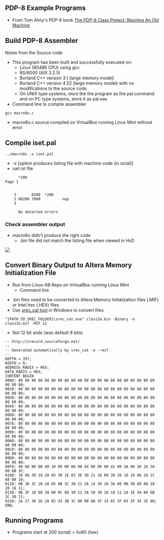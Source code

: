 == PDP-8 Example Programs ==

* From Tom Almy's PDP-8 book [https://www.amazon.com/PDP-8-Class-Project-Resoling-Machine-ebook/dp/B07KY5RCJ7/ref=sr_1_1?dchild=1&keywords=tom+almy+pdp-8&qid=1615991822&sr=8-1 The PDP-8 Class Project: Resoling An Old Machine]

== Build PDP-8 Assembler ==

Notes from the Source code

* This program has been built and successfully executed on:
** Linux (80486 CPU) using gcc
** RS/6000 (AIX 3.2.5)
** Borland C++ version 3.1 (large memory model)
** Borland C++ version 4.52 (large memory model) with no modifications to the source code.
** On UNIX type systems, store the the program as the pal command and on PC type systems, store it as pal.exe
* Command line to compile assembler

<pre>
gcc macro8x.c
</pre>

* macro8x.c source compiled on VirtualBox running Linux Mint without error

== Compile iset.pal ==

<pre>
../macro8x -x iset.pal

</pre>

* -x [option produces listing file with machine code (in octal)]
* iset.lst file

<pre>
      *200                                                                Page 1


    1       0200  *200
    2 00200 7000          nop
    3             

      No detected errors
</pre>

=== Check assembler output ===

* macro8x didn't produce the right code
** .bin file did not match the listing file when viewed in HxD

<img src="https://raw.githubusercontent.com/douggilliland/Linux-68k/master/pdp8/test_bin_in_HxD.PNG"></img>

== Convert Binary Output to Altera Memory Initialization File ==

* Run from Linux-68 Repo on VirtualBox running Linux Mint
** Command line


* .bin files need to be converted to Altera Memory Initialization files (.MIF) or Intel hex (.HEX) files
* Use [https://github.com/douggilliland/Retro-Computers/tree/master/PC%20Tools/srecord srec_cat tool] in Windows to convert files

<pre>
"[PATH_TO_SREC_FOLDER]\srec_cat.exe" class3a.bin -Binary -o class3a.mif -MIF 12

</pre>

* Not 12 bit wide (was default 8 bits)

<pre>
-- http://srecord.sourceforge.net/
--
-- Generated automatically by srec_cat -o --mif
--
DEPTH = 357;
WIDTH = 8;
ADDRESS_RADIX = HEX;
DATA_RADIX = HEX;
CONTENT BEGIN
0000: 80 80 80 80 80 80 80 80 80 80 80 80 80 80 80 80 80 80 80 80 80 80 80 80;
0018: 80 80 80 80 80 80 80 80 80 80 80 80 80 80 80 80 80 80 80 80 80 80 80 80;
0030: 80 80 80 80 80 80 80 80 80 80 80 80 80 80 80 80 80 80 80 80 80 80 80 80;
0048: 80 80 80 80 80 80 80 80 80 80 80 80 80 80 80 80 80 80 80 80 80 80 80 80;
0060: 80 80 80 80 80 80 80 80 80 80 80 80 80 80 80 80 80 80 80 80 80 80 80 80;
0078: 80 80 80 80 80 80 80 80 80 80 80 80 80 80 80 80 80 80 80 80 80 80 80 80;
0090: 80 80 80 80 80 80 80 80 80 80 80 80 80 80 80 80 80 80 80 80 80 80 80 80;
00A8: 80 80 80 80 80 80 80 80 80 80 80 80 80 80 80 80 80 80 80 80 80 80 80 80;
00C0: 80 80 80 80 80 80 80 80 80 80 80 80 80 80 80 80 80 80 80 80 80 80 80 80;
00D8: 80 80 80 80 80 80 80 80 80 80 80 80 80 80 80 80 80 80 80 80 80 80 80 80;
00F0: 40 08 00 00 40 10 00 00 00 00 44 00 00 00 42 00 3A 00 30 26 3A 00 0B 3F;
0108: 18 08 30 19 2A 05 30 1E 03 3E 30 21 2A 09 30 26 18 10 08 10 1C 08 08 10;
0120: 0B 3D 3C 20 2A 05 0B 3C 30 21 2A 14 30 26 3A 00 0B 3B 08 08 38 20 18 11;
0138: 0B 3F 18 08 3A 00 0C 08 30 21 2A 20 30 26 10 11 2A 1E 3A 00 0B 3C 30 21;
0150: 2A 27 30 26 2A 02 43 3B 3C 00 00 0A 3F 33 01 3F 03 3F 34 2E 80;
END;
</pre>

== Running Programs ==

* Programs start at 200 (octal) = 0x80 (hex)
